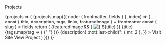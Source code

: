 ---
---


<Helmet>
  <title>Title</title>
</Helmet>

<Heading variant="styles.h2">Projects</Heading>

<SourceList>
  {projects => (
    <Grid columns={[1, null, null, null, 2, null, 3]}>
      {projects.map(({ node: { frontmatter, fields } }, index) => {
        const { title, description, tags, links, featuredImage } = frontmatter
        const { slug } = fields
        return (
          <Card key={title}>
            <Flex sx={{ flexDirection: "column", height: "100%" }}>
              <Flex mb="3">
                {featuredImage && (
                  <Img
                    fixed={featuredImage.childImageSharp.fixed}
                    alt={`${title} icon`}
                    imgStyle={{ borderRadius: theme.radii[3] }}
                  />
                )}
                <Box ml="3">
                  <Link href={slug} variant="title">
                    {title}
                  </Link>
                  <br />
                  <Text>
                    {tags.map(tag => (
                      <span>
                        <Tag label={tag} />{" "}
                      </span>
                    ))}
                  </Text>
                </Box>
              </Flex>
              <Text sx={{ flex: "1 1 auto" }}>{description}</Text>
              <Box
                sx={{
                  mt: 3,
                  textAlign: "right",
                  "& > :not(:last-child)": { mr: 2 },
                }}
              >
                <Link variant="button" href={links.site}>
                  <Icon icon="external" />
                  Visit Site
                </Link>
                <Link variant="button" href={slug}>
                  <Icon icon="eye" />
                  View Project
                </Link>
              </Box>
            </Flex>
          </Card>
        )
      })}
    </Grid>
  )}
</SourceList>
